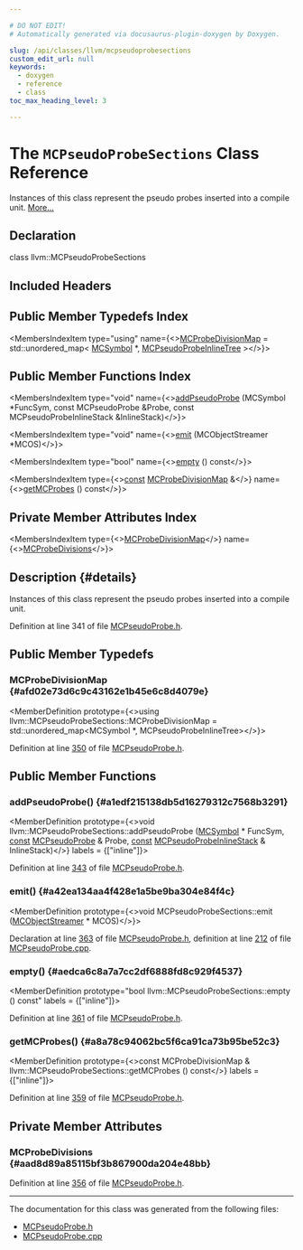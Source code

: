 ```yaml
---

# DO NOT EDIT!
# Automatically generated via docusaurus-plugin-doxygen by Doxygen.

slug: /api/classes/llvm/mcpseudoprobesections
custom_edit_url: null
keywords:
  - doxygen
  - reference
  - class
toc_max_heading_level: 3

---
```





# The `MCPseudoProbeSections` Class Reference

<DoxygenPage pluginConfig={pluginConfig}>

Instances of this class represent the pseudo probes inserted into a compile unit. <a href="#details">More...</a>

## Declaration

<CodeBlock>class llvm::MCPseudoProbeSections</CodeBlock>

## Included Headers

<IncludesList>
<IncludesListItem
  filePath="llvm/MC/MCPseudoProbe.h"
  permalink="/docs/api/files/include/include/llvm/include/llvm/mc/mcpseudoprobe-h"
  isLocal="true" />
</IncludesList>

## Public Member Typedefs Index

<MembersIndex>

<MembersIndexItem
  type="using"
  name={<><a href="#afd02e73d6c9c43162e1b45e6c8d4079e">MCProbeDivisionMap</a> = std::unordered&#95;map&lt; <a href="/docs/api/classes/llvm/mcsymbol">MCSymbol</a> &#42;, <a href="/docs/api/classes/llvm/mcpseudoprobeinlinetree">MCPseudoProbeInlineTree</a> &gt;</>}>
</MembersIndexItem>

</MembersIndex>

## Public Member Functions Index

<MembersIndex>

<MembersIndexItem
  type="void"
  name={<><a href="#a1edf215138db5d16279312c7568b3291">addPseudoProbe</a> (MCSymbol &#42;FuncSym, const MCPseudoProbe &amp;Probe, const MCPseudoProbeInlineStack &amp;InlineStack)</>}>
</MembersIndexItem>

<MembersIndexItem
  type="void"
  name={<><a href="#a42ea134aa4f428e1a5be9ba304e84f4c">emit</a> (MCObjectStreamer &#42;MCOS)</>}>
</MembersIndexItem>

<MembersIndexItem
  type="bool"
  name={<><a href="#aedca6c8a7a7cc2df6888fd8c929f4537">empty</a> () const</>}>
</MembersIndexItem>

<MembersIndexItem
  type={<><a href="/docs/api/files/lib/lib/target/lib/target/aarch64/aarch64promoteconstant-cpp/#a90f8350fecae261c25be85d38b451bff">const</a> <a href="#afd02e73d6c9c43162e1b45e6c8d4079e">MCProbeDivisionMap</a> &amp;</>}
  name={<><a href="#a8a78c94062bc5f6ca91ca73b95be52c3">getMCProbes</a> () const</>}>
</MembersIndexItem>

</MembersIndex>

## Private Member Attributes Index

<MembersIndex>

<MembersIndexItem
  type={<><a href="#afd02e73d6c9c43162e1b45e6c8d4079e">MCProbeDivisionMap</a></>}
  name={<><a href="#aad8d89a85115bf3b867900da204e48bb">MCProbeDivisions</a></>}>
</MembersIndexItem>

</MembersIndex>

## Description {#details}

Instances of this class represent the pseudo probes inserted into a compile unit.

Definition at line 341 of file <a href="/docs/api/files/include/include/llvm/include/llvm/mc/mcpseudoprobe-h">MCPseudoProbe.h</a>.

<SectionDefinition>

## Public Member Typedefs

### MCProbeDivisionMap {#afd02e73d6c9c43162e1b45e6c8d4079e}

<MemberDefinition
  prototype={<>using llvm::MCPseudoProbeSections::MCProbeDivisionMap =  std::unordered&#95;map&lt;MCSymbol &#42;, MCPseudoProbeInlineTree&gt;</>}>

Definition at line <a href="/docs/api/files/include/include/llvm/include/llvm/mc/mcpseudoprobe-h/#l00350">350</a> of file <a href="/docs/api/files/include/include/llvm/include/llvm/mc/mcpseudoprobe-h">MCPseudoProbe.h</a>.
</MemberDefinition>

</SectionDefinition>

<SectionDefinition>

## Public Member Functions

### addPseudoProbe() {#a1edf215138db5d16279312c7568b3291}

<MemberDefinition
  prototype={<>void llvm::MCPseudoProbeSections::addPseudoProbe (<a href="/docs/api/classes/llvm/mcsymbol">MCSymbol</a> &#42; FuncSym, <a href="/docs/api/files/lib/lib/target/lib/target/aarch64/aarch64promoteconstant-cpp/#a90f8350fecae261c25be85d38b451bff">const</a> <a href="/docs/api/classes/llvm/mcpseudoprobe">MCPseudoProbe</a> &amp; Probe, <a href="/docs/api/files/lib/lib/target/lib/target/aarch64/aarch64promoteconstant-cpp/#a90f8350fecae261c25be85d38b451bff">const</a> <a href="/docs/api/namespaces/llvm/#a79515c0650a49e9a7ae8ed6e228b8816">MCPseudoProbeInlineStack</a> &amp; InlineStack)</>}
  labels = {["inline"]}>

Definition at line <a href="/docs/api/files/include/include/llvm/include/llvm/mc/mcpseudoprobe-h/#l00343">343</a> of file <a href="/docs/api/files/include/include/llvm/include/llvm/mc/mcpseudoprobe-h">MCPseudoProbe.h</a>.
</MemberDefinition>

### emit() {#a42ea134aa4f428e1a5be9ba304e84f4c}

<MemberDefinition
  prototype={<>void MCPseudoProbeSections::emit (<a href="/docs/api/classes/llvm/mcobjectstreamer">MCObjectStreamer</a> &#42; MCOS)</>}>

Declaration at line <a href="/docs/api/files/include/include/llvm/include/llvm/mc/mcpseudoprobe-h/#l00363">363</a> of file <a href="/docs/api/files/include/include/llvm/include/llvm/mc/mcpseudoprobe-h">MCPseudoProbe.h</a>, definition at line <a href="/docs/api/files/lib/lib/mc/mcpseudoprobe-cpp/#l00212">212</a> of file <a href="/docs/api/files/lib/lib/mc/mcpseudoprobe-cpp">MCPseudoProbe.cpp</a>.
</MemberDefinition>

### empty() {#aedca6c8a7a7cc2df6888fd8c929f4537}

<MemberDefinition
  prototype="bool llvm::MCPseudoProbeSections::empty () const"
  labels = {["inline"]}>

Definition at line <a href="/docs/api/files/include/include/llvm/include/llvm/mc/mcpseudoprobe-h/#l00361">361</a> of file <a href="/docs/api/files/include/include/llvm/include/llvm/mc/mcpseudoprobe-h">MCPseudoProbe.h</a>.
</MemberDefinition>

### getMCProbes() {#a8a78c94062bc5f6ca91ca73b95be52c3}

<MemberDefinition
  prototype={<>const MCProbeDivisionMap &amp; llvm::MCPseudoProbeSections::getMCProbes () const</>}
  labels = {["inline"]}>

Definition at line <a href="/docs/api/files/include/include/llvm/include/llvm/mc/mcpseudoprobe-h/#l00359">359</a> of file <a href="/docs/api/files/include/include/llvm/include/llvm/mc/mcpseudoprobe-h">MCPseudoProbe.h</a>.
</MemberDefinition>

</SectionDefinition>

<SectionDefinition>

## Private Member Attributes

### MCProbeDivisions {#aad8d89a85115bf3b867900da204e48bb}

<MemberDefinition
  prototype="MCProbeDivisionMap llvm::MCPseudoProbeSections::MCProbeDivisions">

Definition at line <a href="/docs/api/files/include/include/llvm/include/llvm/mc/mcpseudoprobe-h/#l00356">356</a> of file <a href="/docs/api/files/include/include/llvm/include/llvm/mc/mcpseudoprobe-h">MCPseudoProbe.h</a>.
</MemberDefinition>

</SectionDefinition>

<hr/>

The documentation for this class was generated from the following files:

<ul>
<li><a href="/docs/api/files/include/include/llvm/include/llvm/mc/mcpseudoprobe-h">MCPseudoProbe.h</a></li>
<li><a href="/docs/api/files/lib/lib/mc/mcpseudoprobe-cpp">MCPseudoProbe.cpp</a></li>
</ul>

</DoxygenPage>
